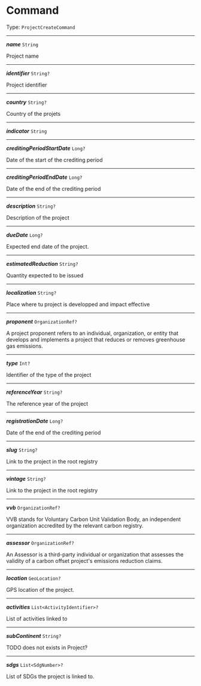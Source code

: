 


# Command

Type: `ProjectCreateCommand`

---

***name*** `String`

Project name



---

***identifier*** `String?`

Project identifier



---

***country*** `String?`

Country of the projets



---

***indicator*** `String`

---

***creditingPeriodStartDate*** `Long?`

Date of the start of the crediting period



---

***creditingPeriodEndDate*** `Long?`

Date of the end of the crediting period



---

***description*** `String?`

Description of the project



---

***dueDate*** `Long?`

Expected end date of the project.



---

***estimatedReduction*** `String?`

Quantity expected to be issued



---

***localization*** `String?`

Place where tu project is developped and impact effective



---

***proponent*** `OrganizationRef?`

A project proponent refers to an individual, organization, or entity that develops and implements a project that reduces or removes greenhouse gas emissions.



---

***type*** `Int?`

Identifier of the type of the project



---

***referenceYear*** `String?`

The reference year of the project



---

***registrationDate*** `Long?`

Date of the end of the crediting period



---

***slug*** `String?`

Link to the project in the root registry



---

***vintage*** `String?`

Link to the project in the root registry



---

***vvb*** `OrganizationRef?`

VVB stands for Voluntary Carbon Unit Validation Body, an independent organization accredited by the relevant carbon registry.



---

***assessor*** `OrganizationRef?`

An Assessor is a third-party individual or organization that assesses the validity of a carbon offset project's emissions reduction claims.



---

***location*** `GeoLocation?`

GPS location of the project.



---

***activities*** `List<ActivityIdentifier>?`

List of activities linked to



---

***subContinent*** `String?`

TODO does not exists in Project?



---

***sdgs*** `List<SdgNumber>?`

List of SDGs the project is linked to.


